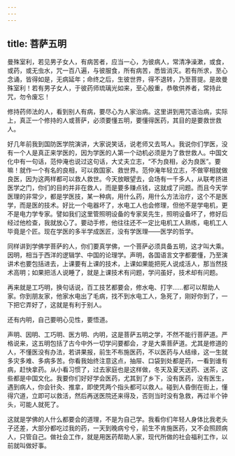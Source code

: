 ```yaml
---
---
---
```

title: 菩萨五明
---





曼殊室利，若见男子女人，有病苦者，应当一心，为彼病人，常清净澡漱，或食，或药，或无虫水，咒一百八遍，与彼服食，所有病苦，悉皆消灭。若有所求，至心念诵，皆得如是，无病延年；命终之后，生彼世界，得不退转，乃至菩提。是故曼殊室利！若有男子女人，于彼药师琉璃光如来，至心殷重，恭敬供养者，常持此咒，勿令废忘！


修持药师法的人，看到别人有病，要尽心为人家治病。这里讲到用咒语治病，实际上，真正一个修持的人或菩萨，必须要懂五明，要懂得医药，其目的是要救世救人。

好几年前我到国防医学院演讲，大家说笑话，说老师又去骂人。我说你们学医，没有一个人是真正来学医的，因为学医的人第一个动机必须是为了救世救人。中国文化中有一句话，范仲淹也说过这句话，大丈夫立志，“不为良相，必为良医”。要嘛！就作一个有名的良相，可以救国家、救世界。范仲淹年轻立志，不做宰相就做良医，因为这两样都可以救人救世。今天放眼望去，会场有一千多人，从联考挤进医学之门，你们的目的并非在救人，而是要多赚点钱，这就成了问题。而且今天学医理的非常少，都是学医技，某一种病，用什么药，用什么方法治疗，这个不是医学，而是医的技术。好比一个电器坏了，水电工人也会修理，但他不是学电机，更不是电力学专家。譬如我们这里管照明设备的专家吴先生，照明设备坏了，修好后经过他检查，我就放心了。要动手修，他往往还不一定比电机工人熟练，电机工人毕竟是个匠。现在学医的多半学成医匠，没有学医理——医学的哲学。

同样讲到学佛学菩萨的人，你们要真学佛，一个菩萨必须具备五明，这才叫大乘。因明，相当于西洋的逻辑学、中国的论理学。声明，各国语言文字都要懂，乃至演讲术也要包括进去，上课要有上课的技术，上课如果能把死人说成活人，那当然技术高明；如果把活人说睡了，就是上课技术有问题，学问虽好，技术却有问题。

再来就是工巧明，换句话说，百工技艺都要会，修水电、打字……都可以帮助人家。你到朋友家，他家水电出了毛病，找不到水电工人，急死了，刚好你到了，一下把它弄好了，这就是有利于别人。

还有内明，自己要明心见性，要悟道。

声明、因明、工巧明、医方明、内明，这是菩萨五明之学，不然不能行菩萨道。严格说来，这五明包括了古今中外一切学问要都会，才是大乘菩萨道。尤其是修道的人，不懂医没有办法，若讲果报，前生不布施医药，不以医药与人结缘，这一生就多灾多难、多病多苦。你看我始终注意这点，抽屉、口袋到处都是药，一看到谁有病，赶快拿药。从小看习惯了，过去家庭也是这样做，冬天及夏天送药、送茶，这些都是中国文化。我要你们好好学会医药，尤其到了乡下，没有医药，没有医生，遇到病人，你会针灸、推拿，即使凭两个指头都可以救人。碰到人昏倒在街上，懂得穴道，立即可以救活，然后再送医院还来得及，否则当时没有急救，再过半个钟头，可能人就死了。

这就是学佛的人什么都要会的道理，不是为自己学。我看你们年轻人身体比我老头子还差，大部分都吃过我的药，一天到晚病兮兮，前生不肯施医药，又不会照顾病人，只管自己。做社会工作，就是用医药帮助人家，现代所做的社会福利工作，以前就叫做好事。